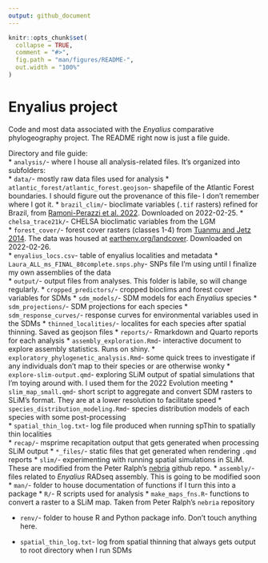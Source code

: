 ```yaml
---
output: github_document
---
```


<!-- README.md is generated from README.Rmd. Please edit that file -->

```r
knitr::opts_chunk$set(
  collapse = TRUE,
  comment = "#>",
  fig.path = "man/figures/README-",
  out.width = "100%"
)
```

# Enyalius project 
Code and most data associated with the *Enyalius* comparative phylogeography project. The README right now is just a file guide. 

Directory and file guide:  
* `analysis/`- where I house all analysis-related files. It's organized into subfolders:  
    * `data/`- mostly raw data files used for analysis
        * `atlantic_forest/atlantic_forest.geojson`- shapefile of the Atlantic Forest boundaries. I should figure out the provenance of this file- I don't remember where I got it.
        * `brazil_clim/`- bioclimate variables (`.tif` rasters) refined for Brazil, from [Ramoni-Perazzi et al. 2022](https://rmets.onlinelibrary.wiley.com/doi/abs/10.1002/joc.7325). Downloaded on 2022-02-25. 
        * `chelsa_trace21k/`- CHELSA bioclimatic variables from the LGM  
        * `forest_cover/`- forest cover rasters (classes 1-4) from [Tuanmu and Jetz 2014](https://onlinelibrary.wiley.com/doi/abs/10.1111/geb.12182). The data was housed at [earthenv.org/landcover](https://www.earthenv.org/landcover). Downloaded on 2022-02-26.  
        * `enyalius_locs.csv`- table of enyalius localities and metadata
        * `Laura_ALL_ms_FINAL_80complete.snps.phy`- SNPs file I'm using until I finalize my own assemblies of the data  
    * `output/`- output files from analyses. This folder is labile, so will change regularly.
        * `cropped_predictors/`- cropped bioclims and forest cover variables for SDMs
        * `sdm_models/`- SDM models for each *Enyalius* species
        * `sdm_projections/`- SDM projections for each species
        * `sdm_response_curves/`- response curves for environmental variables used in the SDMs
        * `thinned_localities/`- localites for each species after spatial thinning. Saved as geojson files
    * `reports/`- Rmarkdown and Quarto reports for each analysis
        * `assembly_exploration.Rmd`- interactive document to explore assembly statistics. Runs on shiny.
        * `exploratory_phylogenetic_analysis.Rmd`- some quick trees to investigate if any individuals don't map to their species or are otherwise wonky
        * `explore-slim-output.qmd`- exploring SLiM output of spatial simulations that I'm toying around with. I used them for the 2022 Evolution meeting
        * `slim_map_small.qmd`- short script to aggregate and convert SDM rasters to SLiM's format. They are at a lower resolution to facilitate speed
        * `species_distribution_modeling.Rmd`- species distribution models of each species with some post-processing  
        * `spatial_thin_log.txt`- log file produced when running spThin to spatially thin localities  
        * `recap/`- msprime recapitation output that gets generated when processing SLiM output
        * `*_files/`- static files that get generated when rendering `.qmd` reports
    * `slim/`- experimenting with running spatial simulations in SLiM. These are modified from the Peter Ralph's [nebria](https://github.com/petrelharp/nebria) github repo.
* `assembly/`- files related to *Enyalius* RADseq assembly. This is going to be modified soon
* `man/`- folder to house documentation of functions if I turn this into a package
* `R/`- R scripts used for analysis
    * `make_maps_fns.R`- functions to convert a raster to a SLiM map. Taken from Peter Ralph's `nebria` repository

* `renv/`- folder to house R and Python package info. Don't touch anything here.

* `spatial_thin_log.txt`- log from spatial thinning that always gets output to root directory when I run SDMs
